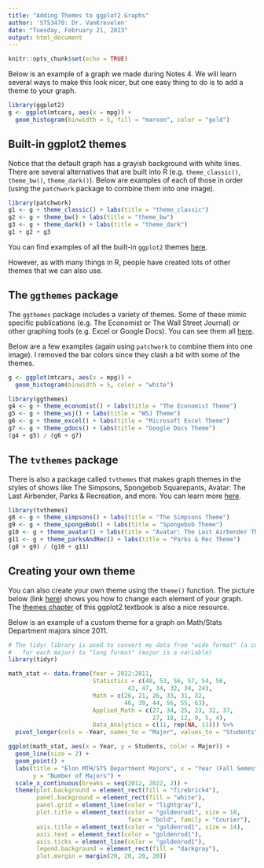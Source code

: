```yaml
---
title: "Adding Themes to ggplot2 Graphs"
author: 'STS3470: Dr. VanKrevelen'
date: "Tuesday, February 21, 2023"
output: html_document
---
```


```r
knitr::opts_chunk$set(echo = TRUE)
```

Below is an example of a graph we made during Notes 4. We will learn several ways to make this look nicer, but one easy thing to do is to add a theme to your graph.

```r
library(ggplot2)
g <- ggplot(mtcars, aes(x = mpg)) +
  geom_histogram(binwidth = 5, fill = "maroon", color = "gold")
```

## Built-in ggplot2 themes

Notice that the default graph has a grayish background with white lines. There are several alternatives that are built into R (e.g. `theme_classic()`, `theme_bw()`, `theme_dark()`). Below are examples of each of those in order (using the `patchwork` package to combine them into one image).

```r
library(patchwork)
g1 <- g + theme_classic() + labs(title = "theme_classic")
g2 <- g + theme_bw() + labs(title = "theme_bw")
g3 <- g + theme_dark() + labs(title = "theme_dark")
g1 + g2 + g3
```

You can find examples of all the built-in `ggplot2` themes [here](https://ggplot2.tidyverse.org/reference/ggtheme.html).

However, as with many things in R, people have created lots of other themes that we can also use.

## The `ggthemes` package

The `ggthemes` package includes a variety of themes. Some of these mimic specific publications (e.g. The Economist or The Wall Street Journal) or other graphing tools (e.g. Excel or Google Docs). You can see them all [here](https://yutannihilation.github.io/allYourFigureAreBelongToUs/ggthemes/).

Below are a few examples (again using `patchwork` to combine them into one image). I removed the bar colors since they clash a bit with some of the themes.

```r
g <- ggplot(mtcars, aes(x = mpg)) + 
  geom_histogram(binwidth = 5, color = "white")

library(ggthemes)
g4 <- g + theme_economist() + labs(title = "The Economist Theme")
g5 <- g + theme_wsj() + labs(title = "WSJ Theme")
g6 <- g + theme_excel() + labs(title = "Microsoft Excel Theme")
g7 <- g + theme_gdocs() + labs(title = "Google Docs Theme")
(g4 + g5) / (g6 + g7)
```


## The `tvthemes` package

There is also a package called `tvthemes` that makes graph themes in the styles of shows like The Simpsons, Spongebob Squarepants, Avatar: The Last Airbender, Parks & Recreation, and more. You can learn more [here](https://ryo-n7.github.io/2019-05-16-introducing-tvthemes-package/).

```r
library(tvthemes)
g8 <- g + theme_simpsons() + labs(title = "The Simpsons Theme")
g9 <- g + theme_spongeBob() + labs(title = "Spongebob Theme")
g10 <- g + theme_avatar() + labs(title = "Avatar: The Last Airbender Theme")
g11 <- g + theme_parksAndRec() + labs(title = "Parks & Rec Theme")
(g8 + g9) / (g10 + g11)
```


## Creating your own theme

You can also create your own theme using the `theme()` function. The picture below (link [here](https://henrywang.nl/ggplot2-theme-elements-demonstration/)) shows you how to change each element of your graph. The [themes chapter](https://ggplot2-book.org/polishing.html) of this ggplot2 textbook is also a nice resource.

Below is an example of a custom theme for a graph on Math/Stats Department majors since 2011.

```r
# The tidyr library is used to convert my data from "wide format" (a column
#   for each major) to "long format" (major is a variable)
library(tidyr)

math_stat <- data.frame(Year = 2022:2011,
                        Statistics = c(48, 53, 56, 57, 54, 56, 
                                  43, 47, 34, 32, 34, 24),
                        Math = c(26, 21, 26, 33, 31, 32, 
                                 46, 39, 44, 56, 55, 63),
                        Applied_Math = c(27, 34, 25, 23, 32, 37, 
                                         27, 18, 12, 9, 5, 4),
                        Data_Analytics = c(11, rep(NA, 11))) %>%
  pivot_longer(cols = -Year, names_to = "Major", values_to = "Students")

ggplot(math_stat, aes(x = Year, y = Students, color = Major)) +
  geom_line(size = 2) +
  geom_point() +
  labs(title = "Elon MTH/STS Department Majors", x = "Year (Fall Semester)",
       y = "Number of Majors") +
  scale_x_continuous(breaks = seq(2012, 2022, 2)) +
  theme(plot.background = element_rect(fill = "firebrick4"),
        panel.background = element_rect(fill = "white"),
        panel.grid = element_line(color = "lightgray"),
        plot.title = element_text(color = "goldenrod1", size = 18, 
                                  face = "bold", family = "Courier"),
        axis.title = element_text(color = "goldenrod1", size = 14),
        axis.text = element_text(color = "goldenrod1"),
        axis.ticks = element_line(color = "goldenrod1"),
        legend.background = element_rect(fill = "darkgray"),
        plot.margin = margin(20, 20, 20, 20))
```

